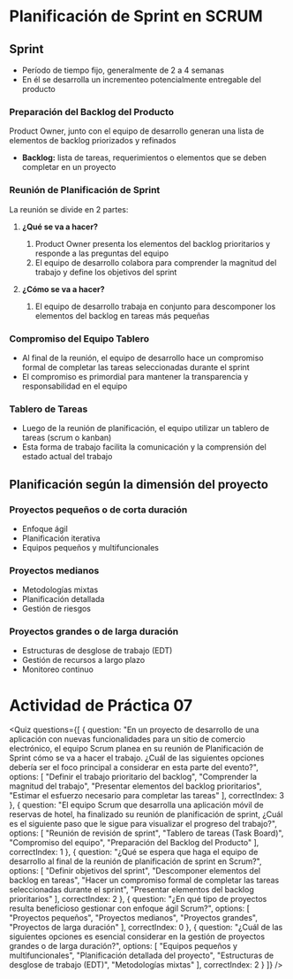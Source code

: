 # Planificación de Sprint en SCRUM

## Sprint
- Período de tiempo fijo, generalmente de 2 a 4 semanas
- En él se desarrolla un incrementeo potencialmente entregable del producto

### Preparación del Backlog del Producto
Product Owner, junto con el equipo de desarrollo generan una lista de elementos de backlog priorizados y refinados

- **Backlog:** lista de tareas, requerimientos o elementos que se deben completar en un proyecto

### Reunión de Planificación de Sprint
La reunión se divide en 2 partes:
	
1. **¿Qué se va a hacer?**
	1. Product Owner presenta los elementos del backlog prioritarios y responde a las preguntas del equipo
	2. El equipo de desarrollo colabora para comprender la magnitud del trabajo y define los objetivos del sprint

2. **¿Cómo se va a hacer?**
	1. El equipo de desarrollo trabaja en conjunto para descomponer los elementos del backlog en tareas más pequeñas

### Compromiso del Equipo Tablero
- Al final de la reunión, el equipo de desarrollo hace un compromiso formal de completar las tareas seleccionadas durante el sprint
- El compromiso es primordial para mantener la transparencia y responsabilidad en el equipo

### Tablero de Tareas
- Luego de la reunión de planificación, el equipo utilizar un tablero de tareas (scrum o kanban)
- Esta forma de trabajo facilita la comunicación y la comprensión del estado actual del trabajo

## Planificación según la dimensión del proyecto

### Proyectos pequeños o de corta duración
- Enfoque ágil
- Planificación iterativa
- Equipos pequeños y multifuncionales

### Proyectos medianos
- Metodologías mixtas
- Planificación detallada
- Gestión de riesgos

### Proyectos grandes o de larga duración
- Estructuras de desglose de trabajo (EDT)
- Gestión de recursos a largo plazo
- Monitoreo continuo

# Actividad de Práctica 07

<Quiz questions={[
  {
    question: "En un proyecto de desarrollo de una aplicación con nuevas funcionalidades para un sitio de comercio electrónico, el equipo Scrum planea en su reunión de Planificación de Sprint cómo se va a hacer el trabajo. ¿Cuál de las siguientes opciones debería ser el foco principal a considerar en esta parte del evento?",
    options: [
      "Definir el trabajo prioritario del backlog",
      "Comprender la magnitud del trabajo",
      "Presentar elementos del backlog prioritarios",
      "Estimar el esfuerzo necesario para completar las tareas"
    ],
    correctIndex: 3
  },
  {
    question: "El equipo Scrum que desarrolla una aplicación móvil de reservas de hotel, ha finalizado su reunión de planificación de sprint, ¿Cuál es el siguiente paso que le sigue para visualizar el progreso del trabajo?",
    options: [
      "Reunión de revisión de sprint",
      "Tablero de tareas (Task Board)",
      "Compromiso del equipo",
      "Preparación del Backlog del Producto"
    ],
    correctIndex: 1
  },
  {
    question: "¿Qué se espera que haga el equipo de desarrollo al final de la reunión de planificación de sprint en Scrum?",
    options: [
      "Definir objetivos del sprint",
      "Descomponer elementos del backlog en tareas",
      "Hacer un compromiso formal de completar las tareas seleccionadas durante el sprint",
      "Presentar elementos del backlog prioritarios"
    ],
    correctIndex: 2
  },
  {
    question: "¿En qué tipo de proyectos resulta beneficioso gestionar con enfoque ágil Scrum?",
    options: [
      "Proyectos pequeños",
      "Proyectos medianos",
      "Proyectos grandes",
      "Proyectos de larga duración"
    ],
    correctIndex: 0
  },
  {
    question: "¿Cuál de las siguientes opciones es esencial considerar en la gestión de proyectos grandes o de larga duración?",
    options: [
      "Equipos pequeños y multifuncionales",
      "Planificación detallada del proyecto",
      "Estructuras de desglose de trabajo (EDT)",
      "Metodologías mixtas"
    ],
    correctIndex: 2
  }
]} />
